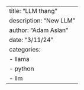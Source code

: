 ---
title: "LLM thang"
description: "New LLM"
author: "Adam Aslan"
date: "3/11/24"
categories:
  - llama
  - python
  - llm
---